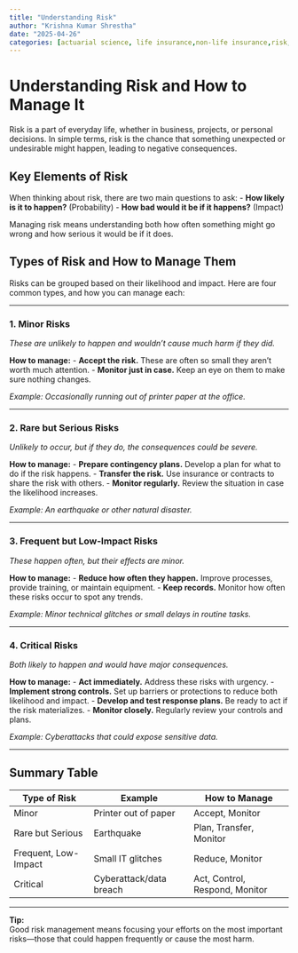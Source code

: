 ```yaml
---
title: "Understanding Risk"
author: "Krishna Kumar Shrestha"
date: "2025-04-26"
categories: [actuarial science, life insurance,non-life insurance,risk, risk Managment]
---
```


# Understanding Risk and How to Manage It

Risk is a part of everyday life, whether in business, projects, or personal decisions. In simple terms, risk is the chance that something unexpected or undesirable might happen, leading to negative consequences.

## Key Elements of Risk

When thinking about risk, there are two main questions to ask: - **How likely is it to happen?** (Probability) - **How bad would it be if it happens?** (Impact)

Managing risk means understanding both how often something might go wrong and how serious it would be if it does.

## Types of Risk and How to Manage Them

Risks can be grouped based on their likelihood and impact. Here are four common types, and how you can manage each:

------------------------------------------------------------------------

### 1. Minor Risks

*These are unlikely to happen and wouldn't cause much harm if they did.*

**How to manage:** - **Accept the risk.** These are often so small they aren't worth much attention. - **Monitor just in case.** Keep an eye on them to make sure nothing changes.

*Example: Occasionally running out of printer paper at the office.*

------------------------------------------------------------------------

### 2. Rare but Serious Risks

*Unlikely to occur, but if they do, the consequences could be severe.*

**How to manage:** - **Prepare contingency plans.** Develop a plan for what to do if the risk happens. - **Transfer the risk.** Use insurance or contracts to share the risk with others. - **Monitor regularly.** Review the situation in case the likelihood increases.

*Example: An earthquake or other natural disaster.*

------------------------------------------------------------------------

### 3. Frequent but Low-Impact Risks

*These happen often, but their effects are minor.*

**How to manage:** - **Reduce how often they happen.** Improve processes, provide training, or maintain equipment. - **Keep records.** Monitor how often these risks occur to spot any trends.

*Example: Minor technical glitches or small delays in routine tasks.*

------------------------------------------------------------------------

### 4. Critical Risks

*Both likely to happen and would have major consequences.*

**How to manage:** - **Act immediately.** Address these risks with urgency. - **Implement strong controls.** Set up barriers or protections to reduce both likelihood and impact. - **Develop and test response plans.** Be ready to act if the risk materializes. - **Monitor closely.** Regularly review your controls and plans.

*Example: Cyberattacks that could expose sensitive data.*

------------------------------------------------------------------------

## Summary Table

| Type of Risk | Example | How to Manage |
|----|----|----|
| Minor | Printer out of paper | Accept, Monitor |
| Rare but Serious | Earthquake | Plan, Transfer, Monitor |
| Frequent, Low-Impact | Small IT glitches | Reduce, Monitor |
| Critical | Cyberattack/data breach | Act, Control, Respond, Monitor |

------------------------------------------------------------------------

**Tip:**\
Good risk management means focusing your efforts on the most important risks—those that could happen frequently or cause the most harm.
